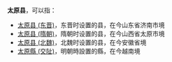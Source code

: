 '''太原县'''，可以指：
*[[太原县_(东晋)|太原县 (东晋)]]，东晋时设置的县，在今山东省济南市境
*[[太原县_(隋朝)|太原县 (隋朝)]]，隋朝时设置的县，在今山西省太原市境
*[[太原县_(北魏)|太原县 (北魏)]]，北魏时设置的县，在今安徽省境
*[[太原縣_(交阯)|太原縣 (交阯)]]，明朝時設置的縣，在今越南境
{{Disambig|T|Cat=三字中国县名消歧义}}